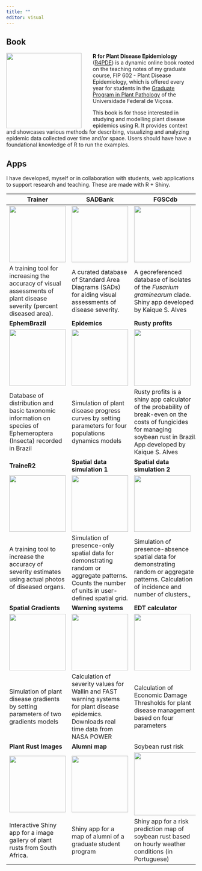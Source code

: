 ```yaml
---
title: ""
editor: visual
---
```


## Book

[![](https://r4pde.netlify.app/cover.png){style="float: left; margin-right: 30px" width="200"}](https://r4pde.netlify.app/)

**R for Plant Disease Epidemiology** ([R4PDE](https://r4pde.netlify.app/)) is a dynamic online book rooted on the teaching notes of my graduate course, FIP 602 - Plant Disease Epidemiology, which is offered every year for students in the [Graduate Program in Plant Pathology](http://www.dfp.ufv.br/grad/) of the Universidade Federal de Viçosa.

This book is for those interested in studying and modelling plant disease epidemics using R. It provides context and showcases various methods for describing, visualizing and analyzing epidemic data collected over time and/or space. Users should have have a foundational knowledge of R to run the examples.

## Apps

I have developed, myself or in collaboration with students, web applications to support research and teaching. These are made with R + Shiny.

| Trainer | SADBank | FGSCdb |
|------------------------|-------------------------|------------------------|
| [![](figs/app_trainer.png){style="border-radius: 0%; border: 0px solid steelblue" width="150"}](https://edelponte.shinyapps.io/trainer) | [![](figs/app_sadbank.png){style="border-radius: 0%; border: 0px solid steelblue" width="150"}](https://edelponte.shinyapps.io/sadbank) | [![](figs/app_fgscdb.png){style="border-radius: 0%; border: 0px solid steelblue" width="150"}](https://edelponte.shinyapps.io/fgscdb) |
| A training tool for increasing the accuracy of visual assessments of plant disease severity (percent diseased area). | A curated database of Standard Area Diagrams (SADs) for aiding visual assessments of disease severity. | A georeferenced database of isolates of the *Fusarium graminearum* clade. Shiny app developed by Kaique S. Alves |
| **EphemBrazil** | **Epidemics** | **Rusty profits** |
| [![](figs/app_ephembrazil.png){style="border-radius: 0%; border: 0px solid steelblue" width="150"}](https://edelponte.shinyapps.io/ephembrazil/) | [![](figs/app_epidemics.png){style="border-radius: 0%; border: 0px solid steelblue" width="150"}](https://edelponte.shinyapps.io/epidemics) | [![](figs/app_rusty.png){style="border-radius: 0%; border: 0px solid steelblue" width="150"}](https://alvesks.shinyapps.io/rusty-profits/) |
| Database of distribution and basic taxonomic information on species of Ephemeroptera (Insecta) recorded in Brazil | Simulation of plant disease progress curves by setting parameters for four populations dynamics models | Rusty profits is a shiny app calculator of the probability of break-even on the costs of fungicides for managing soybean rust in Brazil. App developed by Kaique S. Alves |
| **TraineR2** | **Spatial data simulation 1** | **Spatial data simulation 2** |
| [![](figs/app_trainer2.png){style="border-radius: 0%; border: 0px solid steelblue" width="150"}](https://delponte.shinyapps.io/traineR2/) | [![](figs/app_spatial.png){style="border-radius: 0%;  border: 0px solid steelblue" width="150"}](https://delponte.shinyapps.io/spatial) | [![](figs/app_spatial2.png){style="border-radius: 0%; border: 0px solid steelblue" width="150"}](https://delponte.shinyapps.io/spatial2/) |
| A training tool to increase the accuracy of severity estimates using actual photos of diseased organs. | Simulation of presence-only spatial data for demonstrating random or aggregate patterns. Counts the number of units in user-defined spatial grid. | Simulation of presence-absence spatial data for demonstrating random or aggregate patterns. Calculation of incidence and number of clusters., |
| **Spatial Gradients** | **Warning systems** | **EDT calculator** |
| [![](figs/app_gradients.png){style="border-radius: 0%; border: 0px solid steelblue" width="150"}](https://delponte.shinyapps.io/gradients/) | [![](figs/apps_warning_systems.png){style="border-radius: 0%; border: 0px solid steelblue" width="150" height="150"}](https://epidemiologiaufv.shinyapps.io/warning-systems/) | [![](figs/aps_edt.png){style="border-radius: 0%; border: 0px solid steelblue" width="150"}](https://epidemiologiaufv.shinyapps.io/EDTCalculator/) |
| Simulation of plant disease gradients by setting parameters of two gradients models | Calculation of severity values for Wallin and FAST warning systems for plant disease epidemics. Downloads real time data from NASA POWER | Calculation of Economic Damage Thresholds for plant disease management based on four parameters |
| **Plant Rust Images** | **Alumni map** | Soybean rust risk |
| [![](figs/app_plantrust.png){style="border-radius: 0%; border: 0px solid steelblue" width="150" height="150"}](https://epidemiologiaufv.shinyapps.io/plantrustimages/) | [![](figs/app_mpdefesa.png){style="border-radius: 0%; border: 0px solid steelblue" width="150" height="150"}](https://delponte.shinyapps.io/mpdefesa/) | [![](figs/app_ferrugem_soja.png){style="border-radius: 0%; border: 0px solid steelblue" width="167"}](https://epidemiologiaufv.shinyapps.io/ferrugemsoja/) |
| Interactive Shiny app for a image gallery of plant rusts from South Africa. | Shiny app for a map of alumni of a graduate student program | Shiny app for a risk prediction map of soybean rust based on hourly weather conditions (in Portuguese) |
